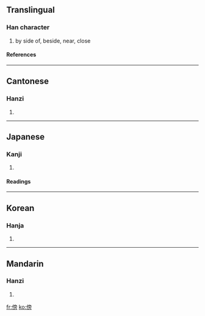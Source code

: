 ==Translingual==
===Han character===
{{Han char|rn=9|rad=人|as=10|sn=12|four=2022<sub>7</sub>|canj=人卜月尸 (OYBS)}}
# by side of, beside, near, close
====References====
{{Han ref|kx=0113.020|dkj=00948|dj=0240.120|hdz=10205.060|uh=508D|ud=20621|bh=B3C4|bd=46020}}
----
==Cantonese==
===Hanzi===
{{yue-hanzi|jyut=|y=bong6, pong6}}
# {{defn|Cantonese}}
----
==Japanese==
===Kanji===
{{ja-kanji|grade=|rs=人10}}
# {{defn|Japanese}} 
====Readings====
{{ja-readings|on=[[ぼう]] (bō), [[ほう]] (hō)|kun=[[かたわら]] (katawara), [[そばに]] ([[傍に]], sobani), [[そう]] (sou)}}
----
==Korean==
===Hanja===
{{ko-hanja|hangeul=[[방]], [[팽]]|rv=bang, paeng|mr=pang, p'aeng}}
# {{defn|Korean}}
----
==Mandarin==
===Hanzi===
{{cmn-hanzi|pin=[[bàng]] (bang4)|wg=pang<sup>4</sup>}}
# {{defn|Mandarin}}

[[fr:傍]]
[[ko:傍]]